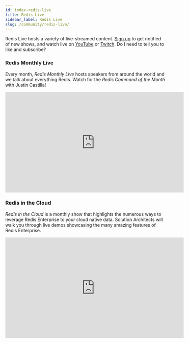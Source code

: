 ```yaml
---
id: index-redis-live
title: Redis Live
sidebar_label: Redis Live
slug: /community/redis-live/
---
```


Redis Live hosts a variety of live-streamed content. [Sign up](https://meetups.redislabs.com/redis-live/) to get notified of new shows, and watch live on [YouTube](https://www.youtube.com/redislabs) or [Twitch](https://www.twitch.tv/redislabs). Do I need to tell you to like and subscribe?

### Redis Monthly Live

Every month, *Redis Monthly Live* hosts speakers from around the world and we talk about everything Redis. Watch for the *Redis Command of the Month* with Justin Castilla!

<div class="text--center">
<iframe width="560" height="315" src="https://www.youtube.com/embed/P7H1H-Zj5oU" frameborder="0" allow="accelerometer; autoplay; clipboard-write; encrypted-media; gyroscope; picture-in-picture" allowfullscreen></iframe>
</div>

### Redis in the Cloud

*Redis in the Cloud* is a monthly show that highlights the numerous ways to leverage Redis Enterprise to your cloud native data. Solution Architects will walk you through live demos showcasing the many amazing features of Redis Enterprise.

<div class="text--center">
<iframe width="560" height="315" src="https://www.youtube.com/embed/zw7vu1vaVwg" frameborder="0" allow="accelerometer; autoplay; clipboard-write; encrypted-media; gyroscope; picture-in-picture" allowfullscreen></iframe>
</div>
